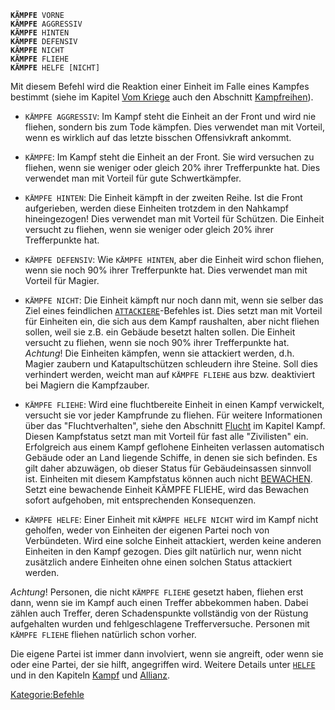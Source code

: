 <tt>'''KÄMPFE''' VORNE<br/>
'''KÄMPFE''' AGGRESSIV<br/>
'''KÄMPFE''' HINTEN<br/>
'''KÄMPFE''' DEFENSIV<br/>
'''KÄMPFE''' NICHT<br/>
'''KÄMPFE''' FLIEHE<br/>
'''KÄMPFE''' HELFE [NICHT]</tt>

Mit diesem Befehl wird die Reaktion einer Einheit im Falle eines Kampfes bestimmt (siehe im Kapitel [[Krieg|Vom Kriege]] auch den Abschnitt [[Schlacht|Kampfreihen]]).

* <tt>KÄMPFE AGGRESSIV</tt>: Im Kampf steht die Einheit an der Front und wird nie fliehen, sondern bis zum Tode kämpfen. Dies verwendet man mit Vorteil, wenn es wirklich auf das letzte bisschen Offensivkraft ankommt.

* <tt>KÄMPFE</tt>: Im Kampf steht die Einheit an der Front. Sie wird versuchen zu fliehen, wenn sie weniger oder gleich 20% ihrer Trefferpunkte hat. Dies verwendet man mit Vorteil für gute Schwertkämpfer.

* <tt>KÄMPFE HINTEN</tt>: Die Einheit kämpft in der zweiten Reihe. Ist die Front aufgerieben, werden diese Einheiten trotzdem in den Nahkampf hineingezogen! Dies verwendet man mit Vorteil für Schützen. Die Einheit versucht zu fliehen, wenn sie weniger oder gleich 20% ihrer Trefferpunkte hat.

* <tt>KÄMPFE DEFENSIV</tt>: Wie <tt>KÄMPFE HINTEN</tt>, aber die Einheit wird schon fliehen, wenn sie noch 90% ihrer Trefferpunkte hat. Dies verwendet man mit Vorteil für Magier.

* <tt>KÄMPFE NICHT</tt>: Die Einheit kämpft nur noch dann mit, wenn sie selber das Ziel eines feindlichen <tt>[[ATTACKIERE]]</tt>-Befehles ist. Dies setzt man mit Vorteil für Einheiten ein, die sich aus dem Kampf raushalten, aber nicht fliehen sollen, weil sie z.B. ein Gebäude besetzt halten sollen. Die Einheit versucht zu fliehen, wenn sie noch 90% ihrer Trefferpunkte hat.<br> ''Achtung''! Die Einheiten kämpfen, wenn sie attackiert werden, d.h. Magier zaubern und Katapultschützen schleudern ihre Steine. Soll dies verhindert werden, weicht man auf <tt>KÄMPFE FLIEHE</tt> aus bzw. deaktiviert bei Magiern die Kampfzauber.

* <tt>KÄMPFE FLIEHE</tt>: Wird eine fluchtbereite Einheit in einen Kampf verwickelt, versucht sie vor jeder Kampfrunde zu fliehen. Für weitere Informationen über das "Fluchtverhalten", siehe den Abschnitt [[Die Flucht|Flucht]] im Kapitel Kampf. Diesen Kampfstatus setzt man mit Vorteil für fast alle "Zivilisten" ein. Erfolgreich aus einem Kampf geflohene Einheiten verlassen automatisch Gebäude oder an Land liegende Schiffe, in denen sie sich befinden. Es gilt daher abzuwägen, ob dieser Status für Gebäudeinsassen sinnvoll ist. Einheiten mit diesem Kampfstatus können auch nicht [[BEWACHEN]]. Setzt eine bewachende Einheit KÄMPFE FLIEHE, wird das Bewachen sofort aufgehoben, mit entsprechenden Konsequenzen.

* <tt>KÄMPFE HELFE</tt>: Einer Einheit mit <tt>KÄMPFE HELFE NICHT</tt> wird im Kampf nicht geholfen, weder von Einheiten der eigenen Partei noch von Verbündeten. Wird eine solche Einheit attackiert, werden keine anderen Einheiten in den Kampf gezogen. Dies gilt natürlich nur, wenn nicht zusätzlich andere Einheiten ohne einen solchen Status attackiert werden.

''Achtung''! Personen, die nicht <tt>KÄMPFE FLIEHE</tt> gesetzt haben, fliehen erst dann, wenn sie im Kampf auch einen Treffer abbekommen haben. Dabei zählen auch Treffer, deren Schadenspunkte vollständig von der Rüstung aufgehalten wurden und fehlgeschlagene Trefferversuche. Personen mit <tt>KÄMPFE FLIEHE</tt> fliehen natürlich schon vorher.

Die eigene Partei ist immer dann involviert, wenn sie angreift, oder wenn sie oder eine Partei, der sie hilft, angegriffen wird. Weitere Details unter <tt>[[HELFE]]</tt> und in den Kapiteln [[Krieg|Kampf]] und [[Allianz]].

{{Geruecht|author=Xolgrim|text= <tt>KÄMPFE VORNE</tt> kann auch mit <tt>KÄMPFE</tt> gesetzt werden.}}

[[Kategorie:Befehle]]